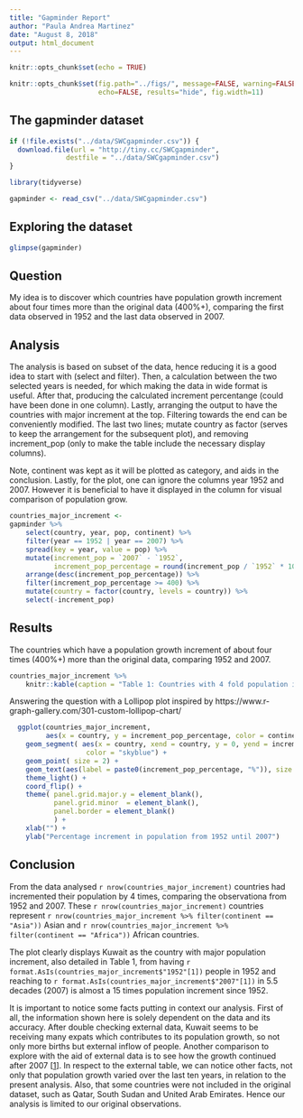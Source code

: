 ```yaml
---
title: "Gapminder Report"
author: "Paula Andrea Martinez"
date: "August 8, 2018"
output: html_document
---
```


```r
knitr::opts_chunk$set(echo = TRUE)
```

```r
knitr::opts_chunk$set(fig.path="../figs/", message=FALSE, warning=FALSE,
                      echo=FALSE, results="hide", fig.width=11)
```
## The gapminder dataset

```r
if (!file.exists("../data/SWCgapminder.csv")) {
  download.file(url = "http://tiny.cc/SWCgapminder",
              destfile = "../data/SWCgapminder.csv")
}
```

```r
library(tidyverse)
```

```r
gapminder <- read_csv("../data/SWCgapminder.csv")
```

## Exploring the dataset
```r
glimpse(gapminder)
```

## Question

My idea is to discover which countries have population growth increment about
four times more than the original data (400%+),
comparing the first data observed in 1952 and the last data observed in 2007.

## Analysis

The analysis is based on subset of the data, hence reducing it is a good idea to
start with (select and filter). Then, a calculation between the 
two selected years is needed, for which making the data in wide format is useful. 
After that, producing the calculated increment percentange (could have been done
in one column). Lastly, arranging the output to have the countries with major increment 
at the top. Filtering towards the end can be conveniently modified. The last two 
lines; mutate country as factor (serves to keep the arrangement for the subsequent 
plot), and removing increment_pop (only to make the table include the necessary 
display columns).

Note, continent was kept as it will be plotted as category, and aids in the 
conclusion. Lastly, for the plot, one can ignore the columns year 1952 and 2007. 
However it is beneficial to have it displayed in the column for visual comparison
of population grow.

```r
countries_major_increment <- 
gapminder %>% 
    select(country, year, pop, continent) %>% 
    filter(year == 1952 | year == 2007) %>% 
    spread(key = year, value = pop) %>% 
    mutate(increment_pop = `2007` - `1952`,
           increment_pop_percentage = round(increment_pop / `1952` * 100, 2)) %>% 
    arrange(desc(increment_pop_percentage)) %>% 
    filter(increment_pop_percentage >= 400) %>% 
    mutate(country = factor(country, levels = country)) %>% 
    select(-increment_pop)
```

## Results

The countries which have a population growth increment of about
four times (400%+) more than the original data, comparing 1952 and 2007.

```r
countries_major_increment %>% 
    knitr::kable(caption = "Table 1: Countries with 4 fold population increment between 1952 and 2007")

```

Answering the question with a Lollipop plot inspired by https://www.r-graph-gallery.com/301-custom-lollipop-chart/

```r

  ggplot(countries_major_increment, 
         aes(x = country, y = increment_pop_percentage, color = continent)) +
    geom_segment( aes(x = country, xend = country, y = 0, yend = increment_pop_percentage),
                   color = "skyblue") +
    geom_point( size = 2) +
    geom_text(aes(label = paste0(increment_pop_percentage, "%")), size = 4, nudge_y = 130) +
    theme_light() +
    coord_flip() +
    theme( panel.grid.major.y = element_blank(),
           panel.grid.minor  = element_blank(),
           panel.border = element_blank()
           ) +
    xlab("") +
    ylab("Percentage increment in population from 1952 until 2007")
```


## Conclusion

From the data analysed `r nrow(countries_major_increment)` countries had 
incremented their population by 4 times,
comparing the observationa from 1952 and 2007.
These
`r nrow(countries_major_increment)` countries represent
`r nrow(countries_major_increment %>% filter(continent == "Asia"))` Asian and
`r nrow(countries_major_increment %>% filter(continent == "Africa"))` African 
countries.

The plot clearly displays Kuwait as the country
with major population increment, also detailed in Table 1, from having
`r format.AsIs(countries_major_increment$"1952"[1])` people in 1952 and reaching to 
`r format.AsIs(countries_major_increment$"2007"[1])` in 5.5 decades (2007) is 
almost a 15 times population increment since 1952. 

It is important to notice some facts putting in context our analysis. First of 
all, the information shown here is solely dependent on the data and its accuracy.
After double checking external data, Kuwait seems to be receiving many expats 
which contributes to its population growth, so not only more births but external
inflow of people. 
Another comparison to explore with the aid of external data is to see how the growth 
continued after 2007 
[[1](https://en.wikipedia.org/wiki/List_of_countries_by_population_growth_rate)].
In respect to the external table, we can notice other facts, not only that 
population growth varied over the last ten years, in relation to the present 
analysis. Also, that some countries were not included in the original dataset, 
such as Qatar, South Sudan and United Arab Emirates. Hence our analysis is 
limited to our original observations.
